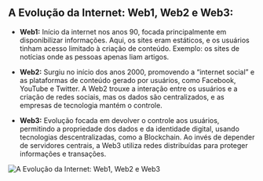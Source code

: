 ## **A Evolução da Internet: Web1, Web2 e Web3:** 

- **Web1:** Início da internet nos anos 90, focada principalmente em disponibilizar informações. Aqui, os sites eram estáticos, e os usuários tinham acesso limitado à criação de conteúdo. Exemplo: os sites de notícias onde as pessoas apenas liam artigos.

- **Web2:**  Surgiu no início dos anos 2000, promovendo a “internet social” e as plataformas de conteúdo gerado por usuários, como Facebook, YouTube e Twitter. A Web2 trouxe a interação entre os usuários e a criação de redes sociais, mas os dados são centralizados, e as empresas de tecnologia mantém o controle.

- **Web3:**  Evolução focada em devolver o controle aos usuários, permitindo a propriedade dos dados e da identidade digital, usando tecnologias descentralizadas, como a Blockchain. Ao invés de depender de servidores centrais, a Web3 utiliza redes distribuídas para proteger informações e transações.

![A Evolução da Internet: Web1, Web2 e Web3](https://firebasestorage.googleapis.com/v0/b/web3edubrasil-eddf4.firebasestorage.app/o/Trails%2FIntro_Web3%2FA%20Evolu%C3%A7%C3%A3o%20da%20Internet%20Web1%2C%20Web2%20e%20Web3.jpeg?alt=media&token=72985c68-b155-4199-a6b4-7a8e92562a37)
